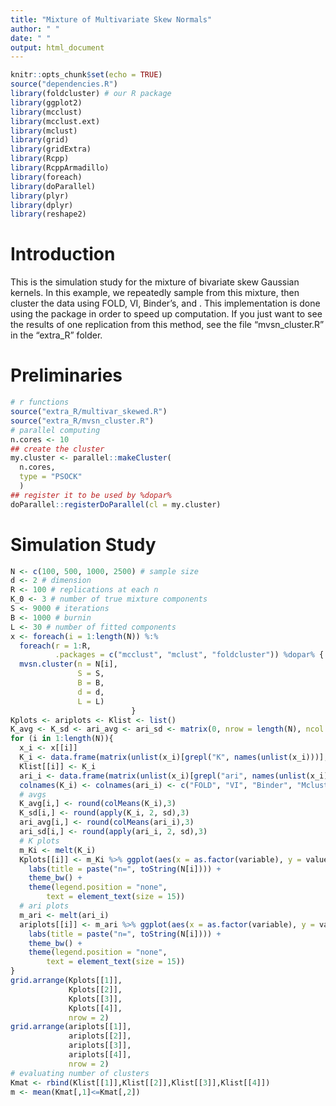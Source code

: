 ```yaml
---
title: "Mixture of Multivariate Skew Normals"
author: " "
date: " "
output: html_document
---
```

```r
knitr::opts_chunk$set(echo = TRUE)
source("dependencies.R")
library(foldcluster) # our R package
library(ggplot2)
library(mcclust)
library(mcclust.ext)
library(mclust)
library(grid)
library(gridExtra)
library(Rcpp)
library(RcppArmadillo)
library(foreach)
library(doParallel)
library(plyr)
library(dplyr)
library(reshape2)
```

# Introduction
This is the simulation study for the mixture of bivariate skew Gaussian kernels. In this example, we repeatedly sample from this mixture, then cluster the data using FOLD, VI, Binder's, and \texttt{mclust}. This implementation is done using the \texttt{foreach} package in order to speed up computation. If you just want to see the results of one replication from this method, see the file "mvsn_cluster.R" in the "extra_R" folder.

# Preliminaries
```r
# r functions
source("extra_R/multivar_skewed.R")
source("extra_R/mvsn_cluster.R")
# parallel computing
n.cores <- 10
## create the cluster
my.cluster <- parallel::makeCluster(
  n.cores, 
  type = "PSOCK"
  )
## register it to be used by %dopar%
doParallel::registerDoParallel(cl = my.cluster)
```

# Simulation Study
```r
N <- c(100, 500, 1000, 2500) # sample size
d <- 2 # dimension
R <- 100 # replications at each n
K_0 <- 3 # number of true mixture components
S <- 9000 # iterations
B <- 1000 # burnin
L <- 30 # number of fitted components
x <- foreach(i = 1:length(N)) %:%
  foreach(r = 1:R,
          .packages = c("mcclust", "mclust", "foldcluster")) %dopar% {
  mvsn.cluster(n = N[i],
               S = S,
               B = B,
               d = d,
               L = L)
                           }
Kplots <- ariplots <- Klist <- list()
K_avg <- K_sd <- ari_avg <- ari_sd <- matrix(0, nrow = length(N), ncol = 4)
for (i in 1:length(N)){
  x_i <- x[[i]]
  K_i <- data.frame(matrix(unlist(x_i)[grepl("K", names(unlist(x_i)))], byrow = T, ncol = 4))
  Klist[[i]] <- K_i
  ari_i <- data.frame(matrix(unlist(x_i)[grepl("ari", names(unlist(x_i)))], byrow = T, ncol = 4))
  colnames(K_i) <- colnames(ari_i) <- c("FOLD", "VI", "Binder", "Mclust")
  # avgs
  K_avg[i,] <- round(colMeans(K_i),3)
  K_sd[i,] <- round(apply(K_i, 2, sd),3)
  ari_avg[i,] <- round(colMeans(ari_i),3)
  ari_sd[i,] <- round(apply(ari_i, 2, sd),3)
  # K plots
  m_Ki <- melt(K_i)
  Kplots[[i]] <- m_Ki %>% ggplot(aes(x = as.factor(variable), y = value, fill = as.factor(variable))) +   geom_boxplot() + xlab("Method") + ylab("No. of Clusters") +
    labs(title = paste("n=", toString(N[i]))) + 
    theme_bw() + 
    theme(legend.position = "none",
        text = element_text(size = 15)) 
  # ari plots
  m_ari <- melt(ari_i)
  ariplots[[i]] <- m_ari %>% ggplot(aes(x = as.factor(variable), y = value, fill = as.factor(variable)))  + geom_boxplot() + xlab("Method") + ylab("Adjusted Rand Index") +
    labs(title = paste("n=", toString(N[i]))) + 
    theme_bw() + 
    theme(legend.position = "none",
        text = element_text(size = 15)) 
}
grid.arrange(Kplots[[1]],
             Kplots[[2]],
             Kplots[[3]],
             Kplots[[4]],
             nrow = 2)
grid.arrange(ariplots[[1]],
             ariplots[[2]],
             ariplots[[3]],
             ariplots[[4]],
             nrow = 2)
# evaluating number of clusters
Kmat <- rbind(Klist[[1]],Klist[[2]],Klist[[3]],Klist[[4]])
m <- mean(Kmat[,1]<=Kmat[,2])

```

